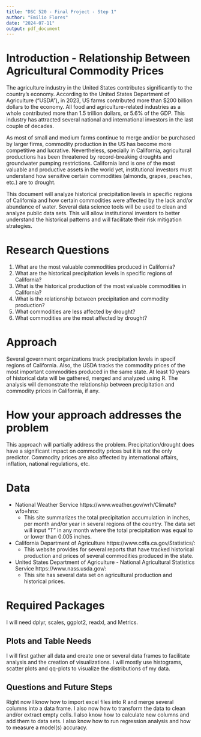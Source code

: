 ```yaml
---
title: "DSC 520 - Final Project - Step 1"
author: "Emilio Flores"
date: "2024-07-11"
output: pdf_document
---
```


# Introduction - Relationship Between Agricultural Commodity Prices

The agriculture industry in the United States contributes significantly to the
country's economy. According to the United States Department of Agriculture ("USDA"), 
in 2023, US farms contributed more than $200 billion dollars to the economy. All
food and agriculture-related industries as a whole contributed more than 1.5 
trillion dollars, or 5.6% of the GDP. This industry has attracted several national
and international investors in the last couple of decades.

As most of small and medium farms continue to merge and/or be purchased by larger firms,
commodity production in the US has become more competitive and lucrative. Nevertheless, 
specially in California, agricultural productions has been threatened by record-breaking
droughts and groundwater pumping restrictions. California land is one of the most
valuable and productive assets in the world yet, institutional investors must understand
how sensitive certain commodities (almonds, grapes, peaches, etc.) are to drought. 

This document will analyze historical precipitation levels in specific regions of 
California and how certain commodities were affected by the lack and/or abundance of
water. Several data science tools will be used to clean and analyze public data sets. 
This will allow institutional investors to better understand the historical patterns
and will facilitate their risk mitigation strategies. 


# Research Questions
1. What are the most valuable commodities produced in California?
2. What are the historical precipitation levels in specific regions of California?
3. What is the historical production of the most valuable commodities in California?
4. What is the relationship between precipitation and commodity production?
5. What commodities are less affected by drought?
6. What commodities are the most affected by drought?

# Approach
Several government organizations track precipitation levels in specif regions of California.
Also, the USDA tracks the commodity prices of the most important commodities produced
in the same state. At least 10 years of historical data will be gathered, merged and
analyzed using R. The analysis will demonstrate the relationship between precipitation
and commodity prices in California, if any. 

# How your approach addresses the problem
This approach will partially address the problem. Precipitation/drought does have
a significant impact on commodity prices but it is not the only predictor. Commodity
prices are also affected by international affairs, inflation, national regulations, 
etc.

# Data
* National Weather Service https://www.weather.gov/wrh/Climate?wfo=hnx:
    + This site summarizes the total precipitation accumulation in inches, per 
    month and/or year in several regions of the country. The data set will input 
    "T" in any month where the total precipitation was equal to or lower 
    than 0.005 inches. 
* California Department of Agriculture https://www.cdfa.ca.gov/Statistics/:
    + This website provides for several reports that have tracked historical production
    and prices of several commodities produced in the state. 
* United States Department of Agriculture - National Agricultural Statistics Service
https://www.nass.usda.gov/:
    + This site has several data set on agricultural production and historical 
    prices. 

# Required Packages
I will need dplyr, scales, ggplot2, readxl, and Metrics.

## Plots and Table Needs
I will first gather all data and create one or several data frames to facilitate
analysis and the creation of visualizations. I will mostly use histograms, scatter
plots and qq-plots to visualize the distributions of my data. 

## Questions and Future Steps
Right now I know how to import excel files into R and merge several columns into
a data frame. I also now how to transform the data to clean and/or extract empty cells. 
I also know how to calculate new columns and add them to data sets. I also know how to run
regression analysis and how to measure a model(s) accuracy. 
